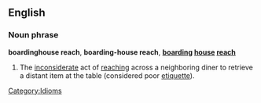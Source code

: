 ==English==

===Noun phrase===
'''boardinghouse reach''', '''boarding-house reach''', '''[[boarding]] [[house]] [[reach]]'''
#The [[inconsiderate]] act of [[reach]]ing across a neighboring diner to retrieve a distant item at the table (considered poor [[etiquette]]).

[[Category:Idioms]]